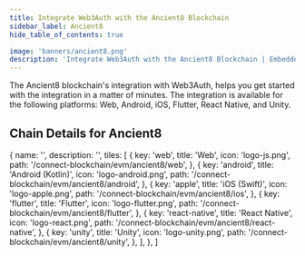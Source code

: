 ```yaml
---
title: Integrate Web3Auth with the Ancient8 Blockchain
sidebar_label: Ancient8
hide_table_of_contents: true

image: 'banners/ancient8.png'
description: 'Integrate Web3Auth with the Ancient8 Blockchain | Embedded Wallets'
---
```



<SEO
  title="Integrate Web3Auth with the Ancient8 Blockchain"
  description="Integrate Web3Auth with the Ancient8 Blockchain | Embedded Wallets"
  image="https://web3auth.io/docs/banners/ancient8.png"
  slug="/embedded-wallets/connect-blockchain/evm/ancient8"
/>

The Ancient8 blockchain's integration with Web3Auth, helps you get started with the integration in a matter of minutes. The integration is available for the following platforms: Web, Android, iOS, Flutter, React Native, and Unity.

## Chain Details for Ancient8

<ChainDetailsAncient8 />

  {
    name: '',
    description: '',
    tiles: [
      {
        key: 'web',
        title: 'Web',
        icon: 'logo-js.png',
        path: '/connect-blockchain/evm/ancient8/web',
      },
      {
        key: 'android',
        title: 'Android (Kotlin)',
        icon: 'logo-android.png',
        path: '/connect-blockchain/evm/ancient8/android',
      },
      {
        key: 'apple',
        title: 'iOS (Swift)',
        icon: 'logo-apple.png',
        path: '/connect-blockchain/evm/ancient8/ios',
      },
      {
        key: 'flutter',
        title: 'Flutter',
        icon: 'logo-flutter.png',
        path: '/connect-blockchain/evm/ancient8/flutter',
      },
      {
        key: 'react-native',
        title: 'React Native',
        icon: 'logo-react.png',
        path: '/connect-blockchain/evm/ancient8/react-native',
      },
      {
        key: 'unity',
        title: 'Unity',
        icon: 'logo-unity.png',
        path: '/connect-blockchain/evm/ancient8/unity',
      },
    ],
  },
]

<Tiles tileGroups={Ancient8} />
